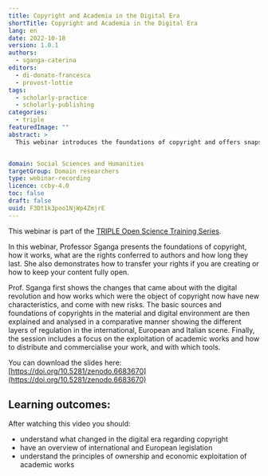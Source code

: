 ```yaml
---
title: Copyright and Academia in the Digital Era
shortTitle: Copyright and Academia in the Digital Era
lang: en
date: 2022-10-18
version: 1.0.1
authors:
  - sganga-caterina
editors:
  - di-donato-francesca
  - provost-lottie
tags:
  - scholarly-practice
  - scholarly-publishing
categories:
  - triple
featuredImage: ""
abstract: >
  This webinar introduces the foundations of copyright and offers snapshots on the most relevant topics for academic authors, intermediaries and users, such as copyright flexibilities, exceptions and limitations in the field of cultural heritage access and preservation (digitization, e-lending, orphan and out-of-commerce works), copyright authorship and ownership, law and praxis of academic publishing, commercial and non-commercial licensing, collective management of authors' rights, with brief references to open access.


domain: Social Sciences and Humanities
targetGroup: Domain researchers
type: webinar-recording
licence: ccby-4.0
toc: false
draft: false
uuid: F3Dt1k3poo1NjWp4ZmjrE
---
```


This webinar is part of the [TRIPLE Open Science Training Series](https://project.gotriple.eu/training/).

In this webinar, Professor Sganga presents the foundations of copyright, how it works, what are the rights conferred to authors and how long they last. She also demonstrates how to transfer your rights if you are creating or how to keep your content fully open.

Prof. Sganga first shows the changes that came about with the digital revolution and how works which were the object of copyright now have new characteristics, and come with new risks. The basic sources and foundations of copyrights in the material and digital environment are then explained and analysed in a comparative manner showing the different layers of regulation in the international, European and Italian scene. Finally, the session includes a focus on the exploitation of academic works and how to distribute and commercialise your work, and with which tools.

You can download the slides here: [https://doi.org/10.5281/zenodo.6683670](https://doi.org/10.5281/zenodo.6683670)

## Learning outcomes:

After watching this video you should:

* understand what changed in the digital era regarding copyright
* have an overview of international and European legislation
* understand the principles of ownership and economic exploitation of academic works

<VideoCard provider="youtube" id="ckQOIM99_DU" title="Copyright and Academia in the Digital Era" subtitle="Click here to view" image="images/copyright-triple.jpg" />
